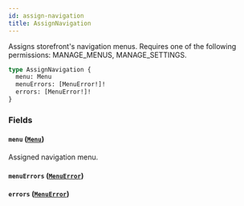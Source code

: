 ```yaml
---
id: assign-navigation
title: AssignNavigation
---
```



Assigns storefront's navigation menus. Requires one of the following permissions: MANAGE_MENUS, MANAGE_SETTINGS.

```graphql
type AssignNavigation {
  menu: Menu
  menuErrors: [MenuError!]!
  errors: [MenuError!]!
}
```


### Fields

#### `menu` ([`Menu`](../../../developer/api-reference/objects/menu))

Assigned navigation menu.


#### `menuErrors` ([`MenuError`](../../../developer/api-reference/objects/menu-error))




#### `errors` ([`MenuError`](../../../developer/api-reference/objects/menu-error))






